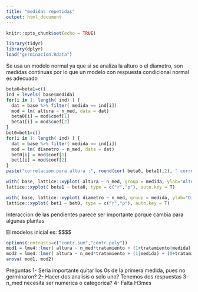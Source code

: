---
title: "medidas repetidas"
output: html_document
---

```{r setup, include=FALSE}
knitr::opts_chunk$set(echo = TRUE)
```

```{r leer base}
library(tidyr)
library(dplyr)
load("germinacion.Rdata")
```

Se usa un modelo normal ya que si se analiza la alturo o el diametro, son medidas continuas por lo que un modelo con respuesta condicional normal es adecuado

```{r ver correlacion visualmente}
beta0=beta1=c()
ind = levels( base$medida)
for(i in 1: length( ind) ) {
  dat = base %>% filter( medida == ind[i]) 
  mod = lm( altura ~ n_med, data = dat)
  beta0[i] = mod$coef[1]
  beta1[i] = mod$coef[2]
}
bet0=bet1=c()
for(i in 1: length( ind) ) {
  dat = base %>% filter( medida == ind[i]) 
  mod = lm( diametro ~ n_med, data = dat)
  bet0[i] = mod$coef[1]
  bet1[i] = mod$coef[2]
}
paste("correlacion para altura :", round(cor( beta0, beta1),2), " correlacion para diametro :",round( cor( bet0, bet1),2), sep = "")
```
```{r graficos}
 
with( base, lattice::xyplot( altura ~ n_med, group = medida, ylab="Altura de la planta",type="r", main = "Altura"))
lattice::xyplot( beta1 ~ beta0, type = c("r","p"), auto.key = T)

with( base, lattice::xyplot( diametro ~ n_med, group = medida, ylab="Diametro de la planta",type="r", main = "Diametro"))
lattice::xyplot( bet1 ~ bet0, type = c("r","p"), auto.key = T)
```


Interaccion de las pendientes parece ser importante porque cambia para algunas plantas


El modelos inicial es: 
$$$$

```{r evaluar correlacion}
options(contrasts=c("contr.sum","contr.poly"))
mod1 = lme4::lmer( altura ~ n_med*tratamiento + (1+tratamiento|medida) , REML = F, data = base)
mod2 = lme4::lmer( altura ~ n_med*tratamiento + (1|medida) + (0+tratamiento|medida) , REML = F, data = base)
anova( mod1, mod2)
```

Preguntas
1- Seria importante quitar los 0s de la primera medida, pues no germinaron?
2- Hacer dos analisis o solo uno? Tenemos dos respuestas
3- n_med necesita ser numerica o categorica?
4- Falta H3mes